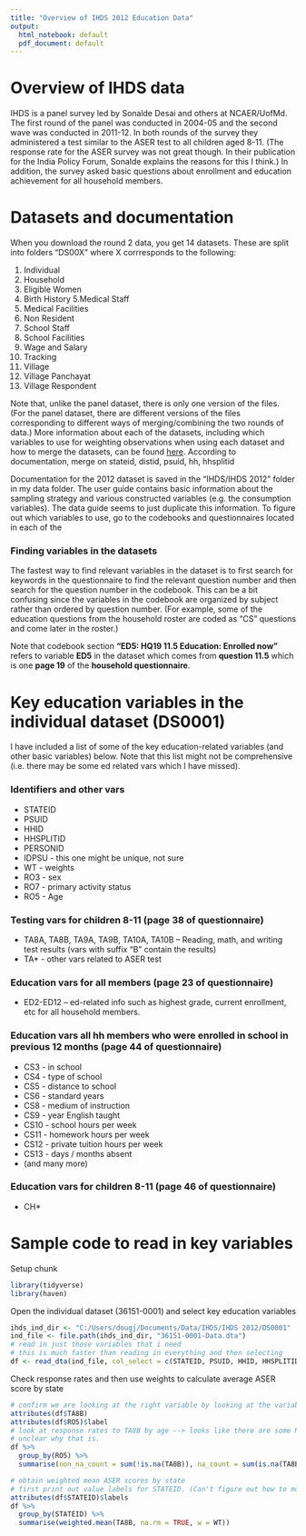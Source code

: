 ---
title: "Overview of IHDS 2012 Education Data"
output:
  html_notebook: default
  pdf_document: default
---

# Overview of IHDS data
IHDS is a panel survey led by Sonalde Desai and others at NCAER/UofMd.  The first round of the panel was conducted in 2004-05 and the second wave was conducted in 2011-12.  In both rounds of the survey they administered a test similar to the ASER test to all children aged 8-11. (The response rate for the ASER survey was not great though.  In their publication for the India Policy Forum, Sonalde explains the reasons for this I think.) In addition, the survey asked basic questions about enrollment and education achievement for all household members.


# Datasets and documentation
When you download the round 2 data, you get 14 datasets. These are split into folders "DS00X" where X corrresponds to the following:

1. Individual
2. Household
3. Eligible Women
4. Birth History
5.Medical Staff
6. Medical Facilities
7. Non Resident
8. School Staff
9. School Facilities
10. Wage and Salary
11. Tracking
12. Village
13. Village Panchayat
14. Village Respondent

Note that, unlike the panel dataset, there is only one version of the files. (For the panel dataset, there are different versions of the files corresponding to different ways of merging/combining the two rounds of data.) More information about each of the datasets, including which variables to use for weighting observations when using each dataset and how to merge the datasets, can be found [here](https://www.icpsr.umich.edu/icpsrweb/content/DSDR/idhs-II-data-guide.html). According to documentation, merge on stateid, distid, psuid, hh, hhsplitid

Documentation for the 2012 dataset is saved in the "IHDS/IHDS 2012" folder in my data folder. The user guide contains basic information about the sampling strategy and various constructed variables (e.g. the consumption variables). The data guide seems to just duplicate this information. To figure out which variables to use, go to the codebooks and questionnaires located in each of the 

### Finding variables in the datasets
The fastest way to find relevant variables in the dataset is to first search for keywords in the questionnaire to find the relevant question number and then search for the question number in the codebook.  This can be a bit confusing since the variables in the codebook are organized by subject rather than ordered by question number. (For example, some of the education questions from the household roster are coded as "CS" questions and come later in the roster.)

Note that codebook section **"ED5: HQ19 11.5 Education: Enrolled now"** refers to variable **ED5** in the dataset which comes from **question 11.5** which is one **page 19** of the **household questionnaire**.


# Key education variables in the individual dataset (DS0001)
I have included a list of some of the key education-related variables (and other basic variables) below. Note that this list might not be comprehensive (i.e. there may be some ed related vars which I have missed).


### Identifiers and other vars
* STATEID
* PSUID
* HHID
* HHSPLITID
* PERSONID
* IDPSU - this one might be unique, not sure
* WT - weights
* RO3 - sex
* RO7 - primary activity status
* RO5 - Age


### Testing vars  for children 8-11 (page 38 of questionnaire)
* TA8A, TA8B, TA9A, TA9B, TA10A, TA10B -- Reading, math, and writing test results (vars with suffix "B" contain the results)
* TA* - other vars related to ASER test

### Education vars for all members (page 23 of questionnaire)
* ED2-ED12 -- ed-related info such as highest grade, current enrollment, etc for all household members. 

### Education vars all hh members who were enrolled in school in previous 12 months (page 44 of questionnaire)
* CS3 - in school
* CS4 - type of school
* CS5 - distance to school
* CS6 - standard years
* CS8 - medium of instruction
* CS9 - year English taught
* CS10 - school hours per week
* CS11 - homework hours per week
* CS12 - private tuition hours per week
* CS13 - days / months absent
* (and many more)

### Education vars for children 8-11 (page 46 of questionnaire)
* CH* 

# Sample code to read in key variables
Setup chunk
```{r setup}
library(tidyverse)
library(haven)
```

Open the individual dataset (36151-0001) and select key education variables

```{r}
ihds_ind_dir <- "C:/Users/dougj/Documents/Data/IHDS/IHDS 2012/DS0001"
ind_file <- file.path(ihds_ind_dir, "36151-0001-Data.dta")
# read in just those variables that i need
# this is much faster than reading in everything and then selecting
df <- read_dta(ind_file, col_select = c(STATEID, PSUID, HHID, HHSPLITID, PERSONID, IDPSU, WT, RO3, RO7, RO5, starts_with("CS"), starts_with("TA"), starts_with("ED")) )

```

Check response rates and then use weights to calculate average ASER score by state
```{r}
# confirm we are looking at the right variable by looking at the variable label from Stata
attributes(df$TA8B)
attributes(df$RO5)$label
# look at response rates to TA8B by age --> looks like there are some NAs even for 8 to 11. 
# unclear why that is.  
df %>%
  group_by(RO5) %>%
  summarise(non_na_count = sum(!is.na(TA8B)), na_count = sum(is.na(TA8B)) )

# obtain weighted mean ASER scores by state
# first print out value labels for STATEID. (Can't figure out how to modify output so that it uses labels)
attributes(df$STATEID)$labels
df %>%
  group_by(STATEID) %>%
  summarise(weighted.mean(TA8B, na.rm = TRUE, w = WT))
```


